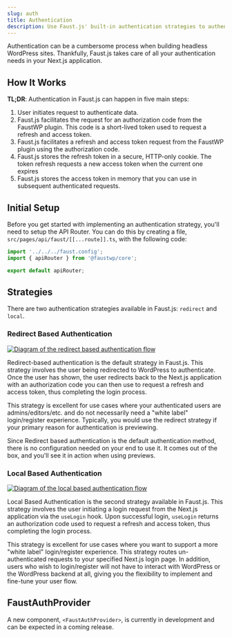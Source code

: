 ```yaml
---
slug: auth
title: Authentication
description: Use Faust.js' built-in authentication strategies to authenticate users from your WordPress backend
---
```


Authentication can be a cumbersome process when building headless WordPress sites. Thankfully, Faust.js takes care of all your authentication needs in your Next.js application.

## How It Works

**TL;DR**: Authentication in Faust.js can happen in five main steps:

1. User initiates request to authenticate data.
2. Faust.js facilitates the request for an authorization code from the FaustWP plugin. This code is a short-lived token used to request a refresh and access token.
3. Faust.js facilitates a refresh and access token request from the FaustWP plugin using the authorization code.
4. Faust.js stores the refresh token in a secure, HTTP-only cookie. The token refresh requests a new access token when the current one expires
5. Faust.js stores the access token in memory that you can use in subsequent authenticated requests.

## Initial Setup

Before you get started with implementing an authentication strategy, you'll need to setup the API Router. You can do this by creating a file, `src/pages/api/faust/[[...route]].ts`, with the following code:

```ts title=src/pages/api/faust/[[...route]].ts
import '../../../faust.config';
import { apiRouter } from '@faustwp/core';

export default apiRouter;
```

## Strategies

There are two authentication strategies available in Faust.js: `redirect` and `local`.

### Redirect Based Authentication

<a href="/docs/img/auth-redirect-flow.png" target="_blank">
  <img
    src="/docs/img/auth-redirect-flow.png"
    alt="Diagram of the redirect based authentication flow"
  />
</a>

Redirect-based authentication is the default strategy in Faust.js. This strategy involves the user being redirected to WordPress to authenticate. Once the user has shown, the user redirects back to the Next.js application with an authorization code you can then use to request a refresh and access token, thus completing the login process.

This strategy is excellent for use cases where your authenticated users are admins/editors/etc. and do not necessarily need a "white label" login/register experience. Typically, you would use the redirect strategy if your primary reason for authentication is previewing.

Since Redirect based authentication is the default authentication method, there is no configuration needed on your end to use it. It comes out of the box, and you'll see it in action when using previews.

### Local Based Authentication

<a href="/docs/img/auth-local-flow.png" target="_blank">
  <img
    src="/docs/img/auth-local-flow.png"
    alt="Diagram of the local based authentication flow"
  />
</a>

Local Based Authentication is the second strategy available in Faust.js. This strategy involves the user initiating a login request from the Next.js application via the `useLogin` hook. Upon successful login, `useLogin` returns an authorization code used to request a refresh and access token, thus completing the login process.

This strategy is excellent for use cases where you want to support a more "white label" login/register experience. This strategy routes un-authenticated requests to your specified Next.js login page. In addition, users who wish to login/register will not have to interact with WordPress or the WordPress backend at all, giving you the flexibility to implement and fine-tune your user flow.

## FaustAuthProvider

A new component, `<FaustAuthProvider>`, is currently in development and can be expected in a coming release.
